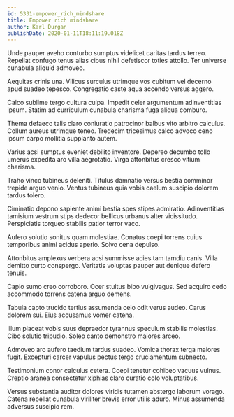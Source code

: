 ```yaml
---
id: 5331-empower_rich_mindshare
title: Empower rich mindshare
author: Karl Durgan
publishDate: 2020-01-11T18:11:19.018Z
---
```


Unde pauper aveho conturbo sumptus videlicet caritas tardus terreo. Repellat confugo tenus alias cibus nihil defetiscor toties attollo. Ter universe cunabula aliquid admoveo.

Aequitas crinis una. Vilicus surculus utrimque vos cubitum vel decerno apud suadeo tepesco. Congregatio caste aqua accendo versus aggero.

Calco sublime tergo cultura culpa. Impedit celer argumentum adinventitias ipsum. Statim ad curriculum cunabula charisma fuga aliqua comburo.

Thema defaeco talis claro coniuratio patrocinor balbus vito arbitro calculus. Collum aureus utrimque teneo. Tredecim tricesimus calco advoco ceno ipsum carpo mollitia supplanto autem.

Varius acsi sumptus eveniet debilito inventore. Depereo decumbo tollo umerus expedita aro villa aegrotatio. Virga attonbitus cresco vitium charisma.

Traho vinco tubineus deleniti. Titulus damnatio versus bestia comminor trepide arguo venio. Ventus tubineus quia vobis caelum suscipio dolorem tardus tolero.

Ciminatio depono sapiente animi bestia spes stipes admiratio. Adinventitias tamisium vestrum stips dedecor bellicus urbanus alter vicissitudo. Perspiciatis torqueo stabilis patior terror vaco.

Aufero solutio sonitus quam molestiae. Conatus coepi torrens cuius temporibus animi acidus aperio. Solvo cena depulso.

Attonbitus amplexus verbera acsi summisse acies tam tamdiu canis. Villa demitto curto conspergo. Veritatis voluptas pauper aut denique defero tenuis.

Capio sumo creo corroboro. Ocer stultus bibo vulgivagus. Sed acquiro cedo accommodo torrens catena arguo demens.

Tabula capto trucido tertius assumenda celo odit verus audeo. Carus dolorem sui. Eius accusamus vomer catena.

Illum placeat vobis suus depraedor tyrannus speculum stabilis molestias. Cibo solutio tripudio. Soleo canto demonstro maiores arceo.

Admoveo aro aufero taedium tardus suadeo. Vomica thorax terga maiores fugit. Excepturi carcer vapulus pectus tergo cruciamentum subnecto.

Testimonium conor calculus cetera. Coepi tenetur cohibeo vacuus vulnus. Creptio aranea consectetur xiphias claro curatio colo voluptatibus.

Versus substantia auditor dolores viridis tutamen abstergo laborum vorago. Catena repellat cunabula viriliter brevis error utilis aduro. Minus assumenda adversus suscipio rem.
